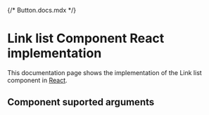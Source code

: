 {/* Button.docs.mdx */}

<Meta of={LinkList} />

# Link list Component React implementation
This documentation page shows the implementation of the Link list component in [React](https://react.dev/).

## Component suported arguments
<Primary />
<Controls />